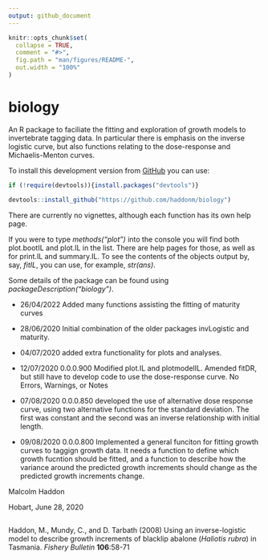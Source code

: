 ```yaml
---
output: github_document
---
```


<!-- README.md is generated from README.Rmd. Please edit that file -->

```r
knitr::opts_chunk$set(
  collapse = TRUE,
  comment = "#>",
  fig.path = "man/figures/README-",
  out.width = "100%"
)
```

# biology

An R package to faciliate the fitting and exploration of growth models to invertebrate tagging data. In particular there is emphasis on the inverse logistic curve, but also functions relating to the dose-response and Michaelis-Menton curves.

To install this development version from [GitHub](https://www.github.com/) you can use:

```r
if (!require(devtools)){install.packages("devtools")} 

devtools::install_github("https://github.com/haddonm/biology")
```

There are currently no vignettes, although each function has its own help page.

If you were to type _methods("plot")_ into the console you will find both plot.bootIL and plot.IL in the list. There are help pages for those, as well as for print.IL and summary.IL. To see the contents of the objects output by, say, _fitIL_, you can use, for example, _str(ans)_. 

Some details of the package can be found using _packageDescription("biology")_.

* 26/04/2022 Added many functions assisting the fitting of maturity curves

* 28/06/2020 Initial combination of the older packages invLogistic and maturity.

* 04/07/2020 added extra functionality for plots and analyses. 

* 12/07/2020 0.0.0.900 Modified plot.IL and plotmodelIL. Amended fitDR, but still have to develop code to use the dose-response curve. No Errors, Warnings, or Notes

* 07/08/2020 0.0.0.850 developed the use of alternative dose response curve, using two alternative functions for the standard deviation. The first was constant and the second was an inverse relationship with initial length.

* 09/08/2020 0.0.0.800 Implemented a general funciton for fitting growth curves to taggign growth data. It needs a function to define which growth fucntion should be fitted, and a function to describe how the variance around the predicted growth increments should change as the predicted growth increments change.


Malcolm Haddon

Hobart, June 28, 2020

##
Haddon, M., Mundy, C., and D. Tarbath (2008) Using an inverse-logistic 
    model to describe growth increments of blacklip abalone (_Haliotis rubra_) 
    in Tasmania. _Fishery Bulletin_ __106__:58-71

